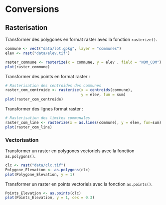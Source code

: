 # Conversions


## Rasterisation

Transformer des polygones en format raster avec la fonction `rasterize()`.

```r
commune <- vect("data/lot.gpkg", layer = "communes")
elev <- rast("data/elev.tif") 

raster_commune <- rasterize(x = commune, y = elev , field = "NOM_COM")
plot(raster_commune)
```

Transformer des points en format raster :

```r
# Rasterisation des centroïdes des communes
raster_com_centroide <- rasterize(x = centroids(commune), 
                                  y = elev, fun = sum)
plot(raster_com_centroide)
```

Transformer des lignes format raster :

```r
# Rasterisation des limites communales
raster_com_line <- rasterize(x = as.lines(commune), y = elev, fun=sum)
plot(raster_com_line)
```

###  Vectorisation

Transformer un raster en polygones vectoriels avec la fonction `as.polygons()`.
```r
clc <- rast("data/clc.tif")
Polygone_Elevation <- as.polygons(clc)
plot(Polygone_Elevation, y = 1)
```

Transformer un raster en points vectoriels avec la fonction `as.points()`.
```r
Points_Elevation <- as.points(clc)
plot(Points_Elevation, y = 1, cex = 0.3)
```
